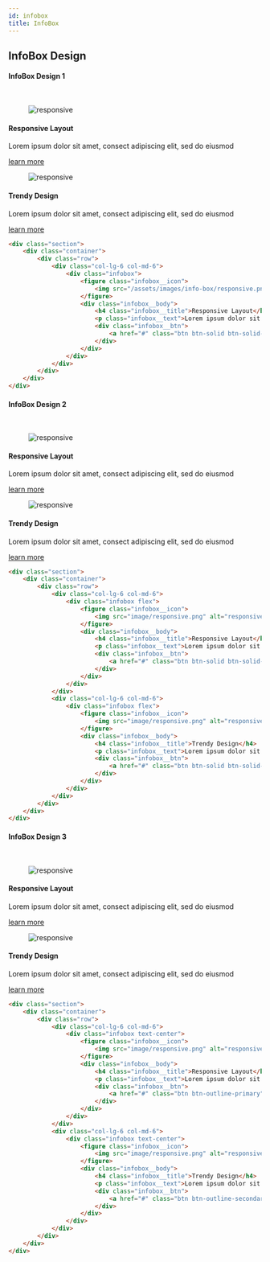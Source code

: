 ```yaml
---
id: infobox
title: InfoBox
---
```



## InfoBox Design

#### InfoBox Design 1

<br />

<div className="section">
    <div className="container">
        <div className="row">
            <div className="col-lg-6 col-md-6">
                <div className="infobox">
                    <figure className="infobox__icon">
                        <img src="/assets/images/info-box/responsive.png" alt="responsive" />
                    </figure>
                    <div className="infobox__body">
                        <h4 className="infobox__title">Responsive Layout</h4>
                        <p className="infobox__text">Lorem ipsum dolor sit amet, consect adipiscing elit, sed do eiusmod</p>
                        <div className="infobox__btn">
                            <a href="#" className="btn btn-solid btn-solid-secondary">
                                learn more
                            </a>
                        </div>
                    </div>
                </div>
            </div>
            <div className="col-lg-6 col-md-6">
                <div className="infobox">
                    <figure className="infobox__icon">
                        <img src="/assets/images/info-box/responsive.png" alt="responsive" />
                    </figure>
                    <div className="infobox__body">
                        <h4 className="infobox__title">Trendy Design</h4>
                        <p className="infobox__text">Lorem ipsum dolor sit amet, consect adipiscing elit, sed do eiusmod</p>
                        <div className="infobox__btn">
                            <a href="#" className="btn btn-solid btn-solid-secondary">
                                learn more
                            </a>
                        </div>
                    </div>
                </div>
            </div>
        </div>
    </div>
</div>

```html copy showLineNumbers
<div class="section">
    <div class="container">
        <div class="row">
            <div class="col-lg-6 col-md-6">
                <div class="infobox">
                    <figure class="infobox__icon">
                        <img src="/assets/images/info-box/responsive.png" alt="responsive" />
                    </figure>
                    <div class="infobox__body">
                        <h4 class="infobox__title">Responsive Layout</h4>
                        <p class="infobox__text">Lorem ipsum dolor sit amet, consect adipiscing elit, sed do eiusmod</p>
                        <div class="infobox__btn">
                            <a href="#" class="btn btn-solid btn-solid-secondary">learn more</a>
                        </div>
                    </div>
                </div>
            </div>
        </div>
    </div>
</div>
```

#### InfoBox Design 2

<br />

<div className="section">
    <div className="container">
        <div className="row">
            <div className="col-lg-6 col-md-6">
                <div className="infobox flex">
                    <figure className="infobox__icon">
                        <img src="/assets/images/info-box/responsive.png" alt="responsive" />
                    </figure>
                    <div className="infobox__body">
                        <h4 className="infobox__title">Responsive Layout</h4>
                        <p className="infobox__text">Lorem ipsum dolor sit amet, consect adipiscing elit, sed do eiusmod</p>
                        <div className="infobox__btn">
                            <a href="#" className="btn btn-solid btn-solid-secondary">
                                learn more
                            </a>
                        </div>
                    </div>
                </div>
            </div>
            <div className="col-lg-6 col-md-6">
                <div className="infobox flex">
                    <figure className="infobox__icon">
                        <img src="/assets/images/info-box/responsive.png" alt="responsive" />
                    </figure>
                    <div className="infobox__body">
                        <h4 className="infobox__title">Trendy Design</h4>
                        <p className="infobox__text">Lorem ipsum dolor sit amet, consect adipiscing elit, sed do eiusmod</p>
                        <div className="infobox__btn">
                            <a href="#" className="btn btn-solid btn-solid-secondary">
                                learn more
                            </a>
                        </div>
                    </div>
                </div>
            </div>
        </div>
    </div>
</div>

```html copy showLineNumbers
<div class="section">
    <div class="container">
        <div class="row">
            <div class="col-lg-6 col-md-6">
                <div class="infobox flex">
                    <figure class="infobox__icon">
                        <img src="image/responsive.png" alt="responsive" />
                    </figure>
                    <div class="infobox__body">
                        <h4 class="infobox__title">Responsive Layout</h4>
                        <p class="infobox__text">Lorem ipsum dolor sit amet, consect adipiscing elit, sed do eiusmod</p>
                        <div class="infobox__btn">
                            <a href="#" class="btn btn-solid btn-solid-secondary">learn more</a>
                        </div>
                    </div>
                </div>
            </div>
            <div class="col-lg-6 col-md-6">
                <div class="infobox flex">
                    <figure class="infobox__icon">
                        <img src="image/responsive.png" alt="responsive" />
                    </figure>
                    <div class="infobox__body">
                        <h4 class="infobox__title">Trendy Design</h4>
                        <p class="infobox__text">Lorem ipsum dolor sit amet, consect adipiscing elit, sed do eiusmod</p>
                        <div class="infobox__btn">
                            <a href="#" class="btn btn-solid btn-solid-secondary">learn more</a>
                        </div>
                    </div>
                </div>
            </div>
        </div>
    </div>
</div>
```

#### InfoBox Design 3

<br />

<div className="section">
    <div className="container">
        <div className="row">
            <div className="col-lg-6 col-md-6">
                <div className="infobox text-center">
                    <figure className="infobox__icon">
                        <img src="/assets/images/info-box/responsive.png" alt="responsive" />
                    </figure>
                    <div className="infobox__body">
                        <h4 className="infobox__title">Responsive Layout</h4>
                        <p className="infobox__text">Lorem ipsum dolor sit amet, consect adipiscing elit, sed do eiusmod</p>
                        <div className="infobox__btn">
                            <a href="#" className="btn btn-outline-primary">
                                learn more
                            </a>
                        </div>
                    </div>
                </div>
            </div>
            <div className="col-lg-6 col-md-6">
                <div className="infobox text-center">
                    <figure className="infobox__icon">
                        <img src="/assets/images/info-box/responsive.png" alt="responsive" />
                    </figure>
                    <div className="infobox__body">
                        <h4 className="infobox__title">Trendy Design</h4>
                        <p className="infobox__text">Lorem ipsum dolor sit amet, consect adipiscing elit, sed do eiusmod</p>
                        <div className="infobox__btn">
                            <a href="#" className="btn btn-outline-secondary">
                                learn more
                            </a>
                        </div>
                    </div>
                </div>
            </div>
        </div>
    </div>
</div>

```html copy showLineNumbers
<div class="section">
    <div class="container">
        <div class="row">
            <div class="col-lg-6 col-md-6">
                <div class="infobox text-center">
                    <figure class="infobox__icon">
                        <img src="image/responsive.png" alt="responsive" />
                    </figure>
                    <div class="infobox__body">
                        <h4 class="infobox__title">Responsive Layout</h4>
                        <p class="infobox__text">Lorem ipsum dolor sit amet, consect adipiscing elit, sed do eiusmod</p>
                        <div class="infobox__btn">
                            <a href="#" class="btn btn-outline-primary">learn more</a>
                        </div>
                    </div>
                </div>
            </div>
            <div class="col-lg-6 col-md-6">
                <div class="infobox text-center">
                    <figure class="infobox__icon">
                        <img src="image/responsive.png" alt="responsive" />
                    </figure>
                    <div class="infobox__body">
                        <h4 class="infobox__title">Trendy Design</h4>
                        <p class="infobox__text">Lorem ipsum dolor sit amet, consect adipiscing elit, sed do eiusmod</p>
                        <div class="infobox__btn">
                            <a href="#" class="btn btn-outline-secondary">learn more</a>
                        </div>
                    </div>
                </div>
            </div>
        </div>
    </div>
</div>
```

